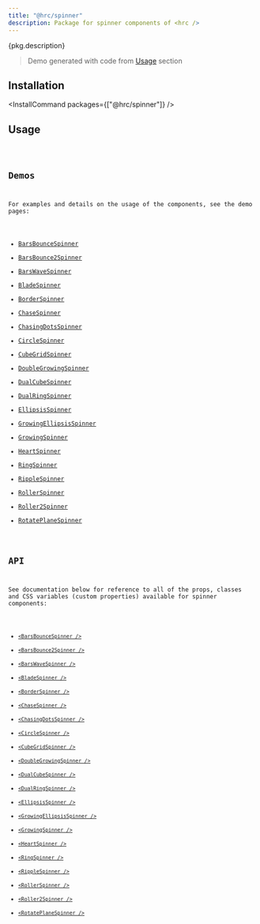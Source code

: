 ```yaml
---
title: "@hrc/spinner"
description: Package for spinner components of <hrc />
---
```



<p>{pkg.description}</p>

<Demo layout="row">
  <PackageDemo />
</Demo>

> Demo generated with code from [Usage](#usage) section

## Installation

<InstallCommand packages={["@hrc/spinner"]} />

## Usage

<Code code={demoCode} lang="jsx" />

## Demos

For examples and details on the usage of the components, see the demo pages:

- [BarsBounceSpinner](/hrc/components/bars-bounce-1-spinner)
- [BarsBounce2Spinner](/hrc/components/bars-bounce-2-spinner)
- [BarsWaveSpinner](/hrc/components/bars-wave-spinner)
- [BladeSpinner](/hrc/components/blade-spinner)
- [BorderSpinner](/hrc/components/border-spinner)
- [ChaseSpinner](/hrc/components/chase-spinner)
- [ChasingDotsSpinner](/hrc/components/chasing-dots-spinner)
- [CircleSpinner](/hrc/components/circle-spinner)
- [CubeGridSpinner](/hrc/components/cube-grid-spinner)
- [DoubleGrowingSpinner](/hrc/components/double-growing-spinner)
- [DualCubeSpinner](/hrc/components/dual-cube-spinner)
- [DualRingSpinner](/hrc/components/dual-ring-spinner)
- [EllipsisSpinner](/hrc/components/ellipsis-spinner)
- [GrowingEllipsisSpinner](/hrc/components/growing-ellipsis-spinner)
- [GrowingSpinner](/hrc/components/growing-spinner)
- [HeartSpinner](/hrc/components/heart-spinner)
- [RingSpinner](/hrc/components/ring-spinner)
- [RippleSpinner](/hrc/components/ripple-spinner)
- [RollerSpinner](/hrc/components/roller-1-spinner)
- [Roller2Spinner](/hrc/components/roller-2-spinner)
- [RotatePlaneSpinner](/hrc/components/rotate-plane-spinner)

## API

See documentation below for reference to all of the props, classes and CSS
variables (custom properties) available for spinner components:

- [`<BarsBounceSpinner />`](/hrc/api/bars-bounce-1-spinner)
- [`<BarsBounce2Spinner />`](/hrc/api/bars-bounce-2-spinner)
- [`<BarsWaveSpinner />`](/hrc/api/bars-wave-spinner)
- [`<BladeSpinner />`](/hrc/api/blade-spinner)
- [`<BorderSpinner />`](/hrc/api/border-spinner)
- [`<ChaseSpinner />`](/hrc/api/chase-spinner)
- [`<ChasingDotsSpinner />`](/hrc/api/chasing-dots-spinner)
- [`<CircleSpinner />`](/hrc/api/circle-spinner)
- [`<CubeGridSpinner />`](/hrc/api/cube-grid-spinner)
- [`<DoubleGrowingSpinner />`](/hrc/api/double-growing-spinner)
- [`<DualCubeSpinner />`](/hrc/api/dual-cube-spinner)
- [`<DualRingSpinner />`](/hrc/api/dual-ring-spinner)
- [`<EllipsisSpinner />`](/hrc/api/ellipsis-spinner)
- [`<GrowingEllipsisSpinner />`](/hrc/api/growing-ellipsis-spinner)
- [`<GrowingSpinner />`](/hrc/api/growing-spinner)
- [`<HeartSpinner />`](/hrc/api/heart-spinner)
- [`<RingSpinner />`](/hrc/api/ring-spinner)
- [`<RippleSpinner />`](/hrc/api/ripple-spinner)
- [`<RollerSpinner />`](/hrc/api/roller-1-spinner)
- [`<Roller2Spinner />`](/hrc/api/roller-2-spinner)
- [`<RotatePlaneSpinner />`](/hrc/api/rotate-plane-spinner)
